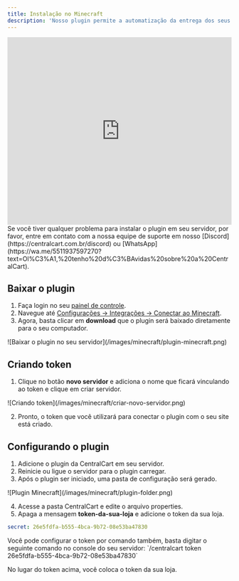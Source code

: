 ```yaml
---
title: Instalação no Minecraft
description: 'Nosso plugin permite a automatização da entrega dos seus produtos.'
---
```


<iframe
  width="100%"
  height="422"
  src="https://www.youtube.com/embed/o7g25pB4AHY?si=u7K3xjDB4cW8-8Gh"
  title="YouTube video player"
  frameborder="0"
  allow="accelerometer; autoplay; clipboard-write; encrypted-media; gyroscope; picture-in-picture"
  allowfullscreen
></iframe>

<Note>
  Se você tiver qualquer problema para instalar o plugin em seu servidor, por favor, 
  entre em contato com a  nossa equipe de suporte em nosso 
  [Discord](https://centralcart.com.br/discord) ou 
  [WhatsApp](https://wa.me/5511937597270?text=Ol%C3%A1,%20tenho%20d%C3%BAvidas%20sobre%20a%20CentralCart).
</Note>

## Baixar o plugin

1. Faça login no seu [painel de controle](https://app.centralcart.com.br).
2. Navegue até [Configurações -> Integrações -> Conectar ao Minecraft](https://app.centralcart.com.br/settings/plugin/minecraft).
3. Agora, basta clicar em **download** que o plugin será baixado diretamente para o seu computador.

<Frame>
  ![Baixar o plugin no seu servidor](/images/minecraft/plugin-minecraft.png)
</Frame>

## Criando token
1. Clique no botão **novo servidor** e adiciona o nome que ficará vinculando ao token e clique em criar servidor.

<Frame>
  ![Criando token](/images/minecraft/criar-novo-servidor.png)
</Frame>

2. Pronto, o token que você utilizará para conectar o plugin com o seu site está criado.

## Configurando o plugin

1. Adicione o plugin da CentralCart em seu servidor.
2. Reinicie ou ligue o servidor para o plugin carregar.
3. Após o plugin ser iniciado, uma pasta de configuração será gerado. 

<Frame>
  ![Plugin Minecraft](/images/minecraft/plugin-folder.png)
</Frame>

4. Acesse a pasta CentralCart e edite o arquivo properties.
5. Apaga a mensagem **token-da-sua-loja** e adicione o token da sua loja.

```yaml properties.yml
secret: 26e5fdfa-b555-4bca-9b72-08e53ba47830
```

<Note>
  Você pode configurar o token por comando também, basta digitar o 
  seguinte comando no console do seu servidor: `/centralcart token 26e5fdfa-b555-4bca-9b72-08e53ba47830`

  No lugar do token acima, você coloca o token da sua loja.
</Note>